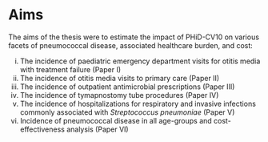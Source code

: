 # Aims

The aims of the thesis were to estimate the impact of PHiD-CV10 on various facets of pneumococcal disease, associated healthcare burden, and cost:

i. The incidence of paediatric emergency department visits for otitis media with treatment failure (Paper I)
ii. The incidence of otitis media visits to primary care (Paper II)
iii. The incidence of outpatient antimicrobial prescriptions (Paper III)
iv. The incidence of tymapnostomy tube procedures (Paper IV)
v. The incidence of hospitalizations for respiratory and invasive infections commonly associated with *Streptococcus pneumoniae* (Paper V)
vi. Incidence of pneumococcal disease in all age-groups and cost-effectiveness analysis (Paper VI)
